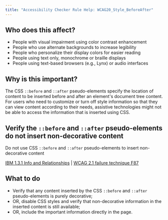 ```yaml
---
title: "Accessibility Checker Rule Help: WCAG20_Style_BeforeAfter"
---
```


<div className="toolHelp">
<Row>
<Column colLg={5} colMd={3} colSm={4} className="toolLeft">

## Who does this affect?

 * People with visual impairment using color contrast enhancement
 * People who use alternate backgrounds to increase legibility
 * People who personalize their display colors for easier reading
 * People using text only, monochrome or braille displays
 * People using text-based browsers (e.g., Lynx) or audio interfaces

## Why is this important?

The CSS `::before` and `::after` pseudo-elements specify the location of content to be inserted before and after an element's document tree content. For users who need to customize or turn off style information so that they can view content according to their needs, assistive technologies might not be able to access the information that is inserted using CSS.

</Column>
<Column colLg={11} colMd={5} colSm={4} className="toolMain">

<div id="locLevel"></div>

## Verify the `::before` and `::after` pseudo-elements do not insert non-decorative content
Do not use CSS `::before` and `::after` pseudo-elements to insert non-decorative content

[IBM 1.3.1 Info and Relationships](http://www.ibm.com/able/guidelines/ci162/info_and_relationships.html) | [WCAG 2.1 failure technique F87](https://www.w3.org/WAI/WCAG21/Techniques/failures/F87.html)

<div id="locSnippet"></div>

## What to do

 * Verify that any content inserted by the CSS `::before` and `::after` pseudo-elements is purely decorative;
 * OR, disable CSS styles and verify that non-decorative information in the inserted content is still available;
 * OR, include the important information directly in the page.

</Column>
</Row>
</div>
